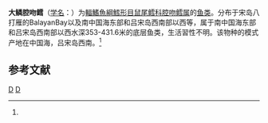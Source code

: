 {{Speciesbox
| taxon = Coelorinchus macrolepis
| status = DD
| status_system = IUCN3.1
| binomial_authority = Gilbert et Hubbs, 1920<ref name='id6816'>{{cite web| url =http://www.bioinfo.cn/db05/BjdwSpecies.php?action=view&id=6816| title =大鳞腔吻鳕| work =中国动物物种编目数据库| publisher =中国科学院微生物研究所| author =中国科学院动物研究所| accessdate =2009-04-11| deadurl =yes| archiveurl =https://web.archive.org/web/20160305042727/http://www.bioinfo.cn/db05/BjdwSpecies.php?action=view&id=6816| archivedate =2016-03-05}}</ref>
| synonyms = *''Caelorinchus macrolepis '',Gilbert & Hubbs, 1920 
}}

'''大鳞腔吻鳕'''（[[学名|学名]]：{{lang|la|''Coelorhynchus macrolepis''}}）为[[輻鰭魚綱|輻鰭魚綱]][[鱈形目|鱈形目]][[鼠尾鳕科|鼠尾鳕科]][[腔吻鳕属|腔吻鳕属]]的[[鱼类|鱼类]]。分布于宋岛八打雁的BalayanBay以及南中国海东部和吕宋岛西南部以西等，属于南中国海东部和吕宋岛西南部以西水深353-431.6米的底层鱼类，生活習性不明。该物种的模式产地在中国海，吕宋岛西南。<ref name='id6816'/>

== 参考文献 ==
{{reflist}}

{{Taxonbar|from=Q10938638}}

[[Category:腔吻鳕属|D]]
[[Category:_1920年描述的鱼类|D]]